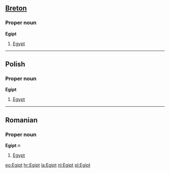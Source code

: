 ==[[Breton]]==
===Proper noun===
'''Egipt'''

# [[Egypt]]

----

==Polish==
===Proper noun===
'''Egipt'''

# [[Egypt]]

----

==Romanian==
===Proper noun===
'''Egipt''' ''n''

# [[Egypt]]

[[eo:Egipt]]
[[hr:Egipt]]
[[la:Egipt]]
[[nl:Egipt]]
[[pl:Egipt]]